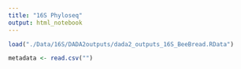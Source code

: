 ```yaml
---
title: "16S Phyloseq"
output: html_notebook
---
```


```r
load("./Data/16S/DADA2outputs/dada2_outputs_16S_BeeBread.RData")
```

```r
metadata <- read.csv("")
```

